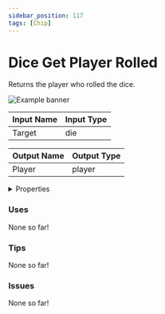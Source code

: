 ```yaml
---
sidebar_position: 117
tags: [Chip]
---
```


# Dice Get Player Rolled

Returns the player who rolled the dice.



![Example banner](./assets/c1fdc4fa-fcb4-4ea4-b505-7b1d15fb8117.svg)

| Input Name | Input Type |
|-----------|-----------|
| Target | die |

| Output Name | Output Type |
|-----------|-----------|
| Player | player |


<details>
  <summary>Properties</summary>
  <div>
    <div>
    <table>
      <thead>
        <tr>
          <th>Is beta required?</th>
          <th>❌</th>
        </tr>
        <tr>
          <th>Is this chip a trolling risk?</th>
          <th>❌</th>
        </tr>
        <tr>
          <th>Chip UUID</th>
          <th>c1fdc4fa-fcb4-4ea4-b505-7b1d15fb8117</th>
        </tr>
      </thead>
    </table>
    </div>
  </div>
</details>

### Uses

None so far!

### Tips

None so far!

### Issues

None so far!